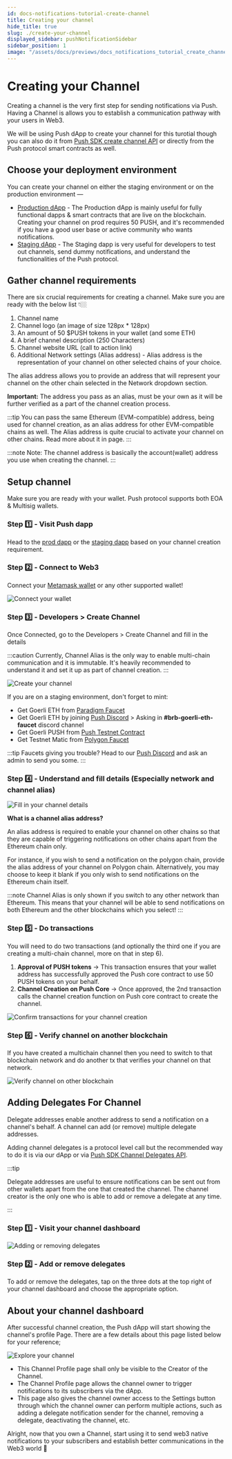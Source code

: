```yaml
---
id: docs-notifications-tutorial-create-channel
title: Creating your channel
hide_title: true
slug: ./create-your-channel
displayed_sidebar: pushNotificationSidebar
sidebar_position: 1
image: "/assets/docs/previews/docs_notifications_tutorial_create_channel--creating_your_channel.png"
---
```


# Creating your Channel

Creating a channel is the very first step for sending notifications via Push. Having a Channel is allows you to establish a communication pathway with your users in Web3.

We will be using Push dApp to create your channel for this turotial though you can also do it from [Push SDK create channel API](docs/notifications/build/create-channel/) or directly from the Push protocol smart contracts as well.


<Head>
  <title>Create Channel | Tutorial | Push Notifications | Push Documentation</title>
</Head>

## Choose your deployment environment

You can create your channel on either the staging environment or on the production environment —

- [Production dApp](https://app.push.org/dashboard) - The Production dApp is mainly useful for fully functional dapps & smart contracts that are live on the blockchain. Creating your channel on prod requires 50 PUSH, and it's recommended if you have a good user base or active community who wants notifications.
- [Staging dApp](https://staging.push.org/dashboard) - The Staging dapp is very useful for developers to test out channels, send dummy notifications, and understand the functionalities of the Push protocol.

## Gather channel requirements

There are six crucial requirements for creating a channel. Make sure you are ready with the below list 👇🏼

1. Channel name
2. Channel logo (an image of size 128px \* 128px)
3. An amount of 50 $PUSH tokens in your wallet (and some ETH)
4. A brief channel description (250 Characters)
5. Channel website URL (call to action link)
6. Additional Network settings (Alias address) - Alias address is the representation of your channel on other selected chains of your choice.

The alias address allows you to provide an address that will represent your channel on the other chain selected in the Network dropdown section.

**Important:** The address you pass as an alias, must be your own as it will be further verified as a part of the channel creation process.

:::tip
You can pass the same Ethereum (EVM-compatible) address, being used for channel creation, as an alias address for other EVM-compatible chains as well.
The Alias address is quite crucial to activate your channel on other chains. Read more about it in page.
:::

:::note
Note: The channel address is basically the account(wallet) address you use when creating the channel.
:::

## Setup channel

Make sure you are ready with your wallet. Push protocol supports both EOA & Multisig wallets.

### Step 1️⃣ - Visit Push dapp

Head to the [prod dapp](https://app.push.org/dashboard) or the [staging dapp](https://staging.push.org/dashboard) based on your channel creation requirement.

### Step 2️⃣ - Connect to Web3

Connect your [Metamask wallet](https://metamask.io) or any other supported wallet!

![Connect your wallet](/assets/docs/notifications/tutorials/tutorial-create-channel/connectWallet.png "Representation of how to connect your web3 wallet")

### Step 3️⃣ - Developers > Create Channel

Once Connected, go to the Developers > Create Channel and fill in the details

:::caution
Currently, Channel Alias is the only way to enable multi-chain communication and it is immutable. It's heavily recommended to understand it and set it up as part of channel creation.
:::

![Create your channel](/assets/docs/notifications/tutorials/tutorial-create-channel/createYourChannel.png "Representation of how to start creating your channel")

If you are on a staging environment, don't forget to mint:

- Get Goerli ETH from [Paradigm Faucet](https://faucet.paradigm.xyz)
- Get Goerli ETH by joining [Push Discord](https://discord.gg/pushprotocol) > Asking in **#brb-goerli-eth-faucet** discord channel
- Get Goerli PUSH from [Push Testnet Contract](https://goerli.etherscan.io/address/0x2b9bE9259a4F5Ba6344c1b1c07911539642a2D33)
- Get Testnet Matic from [Polygon Faucet](https://faucet.polygon.technology/)

:::tip
Faucets giving you trouble? Head to our [Push Discord](https://discord.gg/pushprotocol "Join Push Discord channel") and ask an admin to send you some.
:::

### Step 4️⃣ - Understand and fill details (Especially network and channel alias)

![Fill in your channel details](/assets/docs/notifications/tutorials/tutorial-create-channel/createChannelAlias.png "Representation of details you need to fill for your channel including channel alias")

**What is a channel alias address?**

An alias address is required to enable your channel on other chains so that they are capable of triggering notifications on other chains apart from the Ethereum chain only.

For instance, if you wish to send a notification on the polygon chain, provide the alias address of your channel on Polygon chain. Alternatively, you may choose to keep it blank if you only wish to send notifications on the Ethereum chain itself.

:::note
Channel Alias is only shown if you switch to any other network than Ethereum. This means that your channel will be able to send notifications on both Ethereum and the other blockchains which you select!
:::

### Step 5️⃣ - Do transactions

You will need to do two transactions (and optionally the third one if you are creating a multi-chain channel, more on that in step 6).

1. **Approval of PUSH tokens** -> This transaction ensures that your wallet address has successfully approved the Push core contract to use 50 PUSH tokens on your behalf.
2. **Channel Creation on Push Core** -> Once approved, the 2nd transaction calls the channel creation function on Push core contract to create the channel.

![Confirm transactions for your channel creation](/assets/docs/notifications/tutorials/tutorial-create-channel/confirmTransaction.png "Representation of confirm transactions screen during your channel creation process")

### Step 6️⃣ - Verify channel on another blockchain

If you have created a multichain channel then you need to switch to that blockchain network and do another tx that verifies your channel on that network.

![Verify channel on other blockchain](/assets/docs/notifications/tutorials/tutorial-create-channel/verifyChannel.png "Representation of how to verify channel on other blockchain")

## Adding Delegates For Channel

Delegate addresses enable another address to send a notification on a channel's behalf. A channel can add (or remove) multiple delegate addresses.

Adding channel delegates is a protocol level call but the recommended way to do it is via our dApp or via [Push SDK Channel Delegates API](/docs/notifications/01-build/06-Develop-Channel-Delegates.mdx "API for adding channel delegates").

:::tip

Delegate addresses are useful to ensure notifications can be sent out from other wallets apart from the one that created the channel. The channel creator is the only one who is able to add or remove a delegate at any time.

:::

### Step 1️⃣ - Visit your channel dashboard

![Adding or removing delegates](/assets/docs/notifications/tutorials/tutorial-create-channel/channelDelegates.png "Representation of how a developer can add or remove delegates from their channel via channel dashboard")

### Step 2️⃣ - Add or remove delegates

To add or remove the delegates, tap on the three dots at the top right of your channel dashboard and choose the appropriate option.

## About your channel dashboard

After successful channel creation, the Push dApp will start showing the channel's profile Page. There are a few details about this page listed below for your reference;

![Explore your channel](/assets/docs/notifications/tutorials/tutorial-create-channel/knowYourChannel.png "Representation of how channel dashboard looks to the developer after channel is successfully created")

- This Channel Profile page shall only be visible to the Creator of the Channel.
- The Channel Profile page allows the channel owner to trigger notifications to its subscribers via the dApp.
- This page also gives the channel owner access to the Settings button through which the channel owner can perform multiple actions, such as adding a delegate notification sender for the channel, removing a delegate, deactivating the channel, etc.

Alright, now that you own a Channel, start using it to send web3 native notifications to your subscribers and establish better communications in the Web3 world 🥳
